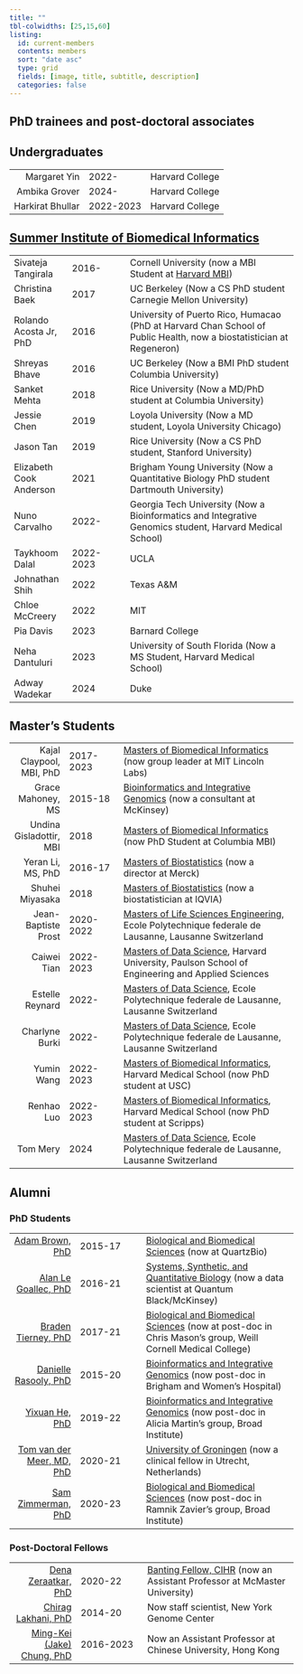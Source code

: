 ```yaml
---
title: ""
tbl-colwidths: [25,15,60]
listing:
  id: current-members
  contents: members
  sort: "date asc"
  type: grid
  fields: [image, title, subtitle, description]
  categories: false
---
```


## PhD trainees and post-doctoral associates

::: {#current-members}
:::

## Undergraduates

|                  |           |                 |
|-----------------:|-----------|-----------------|
|     Margaret Yin | 2022-     | Harvard College |
|    Ambika Grover | 2024-     | Harvard College |
| Harkirat Bhullar | 2022-2023 | Harvard College |

## [Summer Institute of Biomedical Informatics](https://dbmi.hms.harvard.edu/education/summer-institute-biomedical-informatics)

|                         |           |                                                                                                                               |
|---------------|---------------|-------------------------------------------|
| Sivateja Tangirala      | 2016-     | Cornell University (now a MBI Student at [Harvard MBI](https://dbmi.hms.harvard.edu/education/master-biomedical-informatics)) |
| Christina Baek          | 2017      | UC Berkeley (Now a CS PhD student Carnegie Mellon University)                                                                 |
| Rolando Acosta Jr, PhD  | 2016      | University of Puerto Rico, Humacao (PhD at Harvard Chan School of Public Health, now a biostatistician at Regeneron)          |
| Shreyas Bhave           | 2016      | UC Berkeley (Now a BMI PhD student Columbia University)                                                                       |
| Sanket Mehta            | 2018      | Rice University (Now a MD/PhD student at Columbia University)                                                                 |
| Jessie Chen             | 2019      | Loyola University (Now a MD student, Loyola University Chicago)                                                               |
| Jason Tan               | 2019      | Rice University (Now a CS PhD student, Stanford University)                                                                   |
| Elizabeth Cook Anderson | 2021      | Brigham Young University (Now a Quantitative Biology PhD student Dartmouth University)                                        |
| Nuno Carvalho           | 2022-     | Georgia Tech University (Now a Bioinformatics and Integrative Genomics student, Harvard Medical School)                       |
| Taykhoom Dalal          | 2022-2023 | UCLA                                                                                                                          |
| Johnathan Shih          | 2022      | Texas A&M                                                                                                                     |
| Chloe McCreery          | 2022      | MIT                                                                                                                           |
| Pia Davis               | 2023      | Barnard College                                                                                                               |
| Neha Dantuluri          | 2023      | University of South Florida (Now a MS Student, Harvard Medical School)                                                        |
| Adway Wadekar           | 2024      | Duke                                                                                                                          |

## Master's Students

|                          |           |                                                                                                                                                                                        |
|-------------:|--------------|--------------------------------------------|
| Kajal Claypool, MBI, PhD | 2017-2023 | [Masters of Biomedical Informatics](https://dbmi.hms.harvard.edu/education/master-biomedical-informatics) (now group leader at MIT Lincoln Labs)                                       |
|        Grace Mahoney, MS | 2015-18   | [Bioinformatics and Integrative Genomics](https://gsas.harvard.edu/programs-of-study/all/bioinformatics-and-integrative-genomics) (now a consultant at McKinsey)                       |
|  Undina Gisladottir, MBI | 2018      | [Masters of Biomedical Informatics](https://dbmi.hms.harvard.edu/education/master-biomedical-informatics) (now PhD Student at Columbia MBI)                                            |
|        Yeran Li, MS, PhD | 2016-17   | [Masters of Biostatistics](https://www.hsph.harvard.edu/biostatistics/masters-programs/) (now a director at Merck)                                                                     |
|          Shuhei Miyasaka | 2018      | [Masters of Biostatistics](https://www.hsph.harvard.edu/biostatistics/masters-programs/) (now a biostatistician at IQVIA)                                                              |
|      Jean-Baptiste Prost | 2020-2022 | [Masters of Life Sciences Engineering](https://www.epfl.ch/education/master/programs/life-sciences-engineering/), Ecole Polytechnique federale de Lausanne, Lausanne Switzerland       |
|              Caiwei Tian | 2022-2023 | [Masters of Data Science](https://seas.harvard.edu/applied-computation/graduate-programs/masters-data-science), Harvard University, Paulson School of Engineering and Applied Sciences |
|          Estelle Reynard | 2022-     | [Masters of Data Science](https://www.epfl.ch/education/master/programs/data-science/), Ecole Polytechnique federale de Lausanne, Lausanne Switzerland                                 |
|           Charlyne Burki | 2022-     | [Masters of Data Science](https://www.epfl.ch/education/master/programs/data-science/), Ecole Polytechnique federale de Lausanne, Lausanne Switzerland                                 |
|               Yumin Wang | 2022-2023 | [Masters of Biomedical Informatics](https://dbmi.hms.harvard.edu/education/master-biomedical-informatics), Harvard Medical School (now PhD student at USC)                             |
|               Renhao Luo | 2022-2023 | [Masters of Biomedical Informatics](https://dbmi.hms.harvard.edu/education/master-biomedical-informatics), Harvard Medical School (now PhD student at Scripps)                         |
|                 Tom Mery | 2024      | [Masters of Data Science](https://www.epfl.ch/education/master/programs/data-science/), Ecole Polytechnique federale de Lausanne, Lausanne Switzerland                                 |

## Alumni

### PhD Students

|                                                                                          |         |                                                                                                                                                                                                 |
|----------------:|-----------------|---------------------------------------|
|                           [Adam Brown, PhD](https://www.linkedin.com/in/adam-sam-brown/) | 2015-17 | [Biological and Biomedical Sciences](https://gsas.harvard.edu/programs-of-study/all/biological-and-biomedical-sciences) (now at QuartzBio)                                                      |
|           [Alan Le Goallec, PhD](https://www.linkedin.com/in/alan-le-goallec-758a02126/) | 2016-21 | [Systems, Synthetic, and Quantitative Biology](Systems,%20Synthetic,%20and%20Quantitative%20Biology) (now a data scientist at Quantum Black/McKinsey)                                           |
|                                     [Braden Tierney, PhD](https://www.bradentierney.com) | 2017-21 | [Biological and Biomedical Sciences](https://gsas.harvard.edu/programs-of-study/all/biological-and-biomedical-sciences) (now at post-doc in Chris Mason's group, Weill Cornell Medical College) |
|                   [Danielle Rasooly, PhD](https://www.linkedin.com/in/danielle-rasooly/) | 2015-20 | [Bioinformatics and Integrative Genomics](https://gsas.harvard.edu/programs-of-study/all/bioinformatics-and-integrative-genomics) (now post-doc in Brigham and Women's Hospital)                |
|                     [Yixuan He, PhD](https://www.atgu.mgh.harvard.edu/people/yixuan-he/) | 2019-22 | [Bioinformatics and Integrative Genomics](https://gsas.harvard.edu/programs-of-study/all/bioinformatics-and-integrative-genomics) (now post-doc in Alicia Martin's group, Broad Institute)      |
| [Tom van der Meer, MD, PhD](https://www.researchgate.net/profile/Tom-Van-Der-Meer "Tom") | 2020-21 | [University of Groningen](https://www.researchgate.net/profile/Tom-Van-Der-Meer) (now a clinical fellow in Utrecht, Netherlands)                                                                |
|             [Sam Zimmerman, PhD](https://www.linkedin.com/in/samuel-zimmerman-1769a67a/) | 2020-23 | [Biological and Biomedical Sciences](https://gsas.harvard.edu/programs-of-study/all/biological-and-biomedical-sciences) (now post-doc in Ramnik Zavier's group, Broad Institute)                |

### Post-Doctoral Fellows

|                                                                    |           |                                                                                                                                             |
|----------------:|-----------------|--------------------------------------|
|                    [Dena Zeraatkar, PhD](https://www.denazera.com) | 2020-22   | [Banting Fellow, CIHR](https://banting.fellowships-bourses.gc.ca/en/2019-2020-eng.html) (now an Assistant Professor at McMaster University) |
|                  [Chirag Lakhani, PhD](https://cmlakhan.github.io) | 2014-20   | Now staff scientist, New York Genome Center                                                                                                 |
| [Ming-Kei (Jake) Chung, PhD](https://www.linkedin.com/in/jakemkc/) | 2016-2023 | Now an Assistant Professor at Chinese University, Hong Kong                                                                                 |

### 
